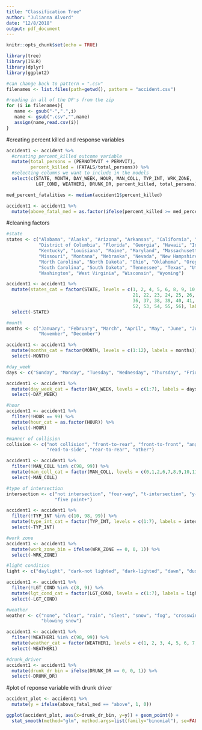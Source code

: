 ```yaml
---
title: "Classification Tree"
author: "Julianna Alvord"
date: "12/8/2018"
output: pdf_document
---
```


```r
knitr::opts_chunk$set(echo = TRUE)

library(tree)
library(ISLR)
library(dplyr)
library(ggplot2)

#can change back to pattern = ".csv"
filenames <- list.files(path=getwd(), pattern = "accident.csv")

#reading in all of the DF's from the zip
for (i in filenames){  
   name <- gsub("-",".",i)
   name <- gsub(".csv","",name)  
   assign(name,read.csv(i))
}
```

#creating percent killed and response variables
```r
accident1 <- accident %>%
  #creating percent_killed outcome variable
  mutate(total_persons = (PERNOTMVIT + PERMVIT),
         percent_killed = (FATALS/total_persons)) %>%
  #selecting columns we want to include in the models
  select(c(STATE, MONTH, DAY_WEEK, HOUR, MAN_COLL, TYP_INT, WRK_ZONE, 
           LGT_COND, WEATHER1, DRUNK_DR, percent_killed, total_persons))

med_percent_fatalities <- median(accident1$percent_killed)

accident1 <- accident1 %>%
  mutate(above_fatal_med = as.factor(ifelse(percent_killed >= med_percent_fatalities, "above", "below")))
```

#cleaning factors
```r
#state
states <- c("Alabama", "Alaska", "Arizona", "Arkansas", "California", "Colorado", "Connecticut", "Delaware", 
            "District of Columbia", "Florida", "Georgia", "Hawaii", "Idaho", "Illinois", "Indiana", "Iowa", "Kansas", 
            "Kentucky", "Louisiana", "Maine", "Maryland", "Massachusetts", "Michigan", "Minnesota", "Mississippi", 
            "Missouri", "Montana", "Nebraska", "Nevada", "New Hampshire", "New Jersey", "New Mexico", "New York",
            "North Carolina", "North Dakota", "Ohio", "Oklahoma", "Oregon", "Pennsylvania", "Puerto Rico", "Rhode Island", 
            "South Carolina", "South Dakota", "Tennessee", "Texas", "Utah", "Vermont", "Virginia", "Virgin Islands", 
            "Washington", "West Virginia", "Wisconsin", "Wyoming")

accident1 <- accident1 %>%
  mutate(states_cat = factor(STATE, levels = c(1, 2, 4, 5, 6, 8, 9, 10, 11, 12, 13, 15, 16, 17, 18, 19, 20,
                                               21, 22, 23, 24, 25, 26, 27, 28, 29, 30, 31, 32, 33, 34, 35,
                                               36, 37, 38, 39, 40, 41, 42, 43, 44, 45, 46, 47, 48, 49, 50, 51,
                                               52, 53, 54, 55, 56), labels = states)) %>%
  select(-STATE)

#month
months <- c("January", "February", "March", "April", "May", "June", "July", "August", "September", "October",
            "November", "December")

accident1 <- accident1 %>%
  mutate(months_cat = factor(MONTH, levels = c(1:12), labels = months)) %>%
  select(-MONTH)

#day_week
days <- c("Sunday", "Monday", "Tuesday", "Wednesday", "Thursday", "Friday", "Saturday")

accident1 <- accident1 %>%
  mutate(day_week_cat = factor(DAY_WEEK, levels = c(1:7), labels = days)) %>%
  select(-DAY_WEEK)

#hour
accident1 <- accident1 %>%
  filter(!HOUR == 99) %>%
  mutate(hour_cat = as.factor(HOUR)) %>%
  select(-HOUR)

#manner of collision
collision <- c("not collision", "front-to-rear", "front-to-front", "angle", "sideswipe-same", "sideswipe-different",
               "read-to-side", "rear-to-rear", "other")

accident1 <- accident1 %>%
  filter(!MAN_COLL %in% c(98, 99)) %>%
  mutate(man_coll_cat = factor(MAN_COLL, levels = c(0,1,2,6,7,8,9,10,11), labels = collision)) %>%
  select(-MAN_COLL)

#type of intersection
intersection <- c("not intersection", "four-way", "t-intersection", "y-intersection", "traffic circle", "roundabout",
                  "five point+")

accident1 <- accident1 %>%
  filter(!TYP_INT %in% c(10, 98, 99)) %>%
  mutate(type_int_cat = factor(TYP_INT, levels = c(1:7), labels = intersection)) %>%
  select(-TYP_INT)

#work zone
accident1 <- accident1 %>%
  mutate(work_zone_bin = ifelse(WRK_ZONE == 0, 0, 1)) %>%
  select(-WRK_ZONE)

#light condition
light <- c("daylight", "dark-not lighted", "dark-lighted", "dawn", "dusk", "dark-unknown", "other")

accident1 <- accident1 %>%
  filter(!LGT_COND %in% c(8, 9)) %>%
  mutate(lgt_cond_cat = factor(LGT_COND, levels = c(1:7), labels = light)) %>%
  select(-LGT_COND)

#weather
weather <- c("none", "clear", "rain", "sleet", "snow", "fog", "crosswinds", "blowing sand", "other", "cloudy", 
             "blowing snow")

accident1 <- accident1 %>%
  filter(!WEATHER1 %in% c(98, 99)) %>%
  mutate(weather_cat = factor(WEATHER1, levels = c(1, 2, 3, 4, 5, 6, 7, 8, 10, 11, 12), labels = weather)) %>%
  select(-WEATHER1)

#drunk_driver
accident1 <- accident1 %>%
  mutate(drunk_dr_bin = ifelse(DRUNK_DR == 0, 0, 1)) %>%
  select(-DRUNK_DR)
```


#plot of reponse variable with drunk driver
```r
accident_plot <- accident1 %>%
  mutate(y = ifelse(above_fatal_med == "above", 1, 0))

ggplot(accident_plot, aes(x=drunk_dr_bin, y=y)) + geom_point() + 
  stat_smooth(method="glm", method.args=list(family="binomial"), se=FALSE)
```

